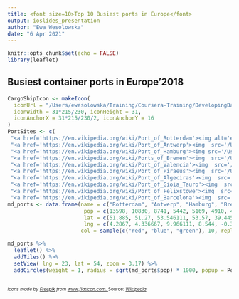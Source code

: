 ```yaml
---
title: <font size=10>Top 10 Busiest ports in Europe</font>
output: ioslides_presentation
author: "Ewa Wesolowska"
date: "6 Apr 2021"
---
```


```r
knitr::opts_chunk$set(echo = FALSE)
library(leaflet)
```
## Busiest container ports in Europe'2018 
```r
CargoShipIcon <- makeIcon(
  iconUrl = "/Users/ewesolowska/Training/Coursera-Training/DevelopingDataProducts/R-Presentations/noun_Cargo Ship_334713.png",
  iconWidth = 31*215/230, iconHeight = 31,
  iconAnchorX = 31*215/230/2, iconAnchorY = 16
)
PortSites <- c(
 "<a href='https://en.wikipedia.org/wiki/Port_of_Rotterdam'><img alt='eva' src='/Users/ewesolowska/Training/Coursera-Training/DevelopingDataProducts/R-Presentations/netherlands.png' width=15 height=20>Port Of Rotterdam</a>",
 "<a href='https://en.wikipedia.org/wiki/Port_of_Antwerp'><img  src='/Users/ewesolowska/Training/Coursera-Training/DevelopingDataProducts/R-Presentations/belgium.png' width=15 height=20>Port Of Antwerp</a>",
 "<a href='https://en.wikipedia.org/wiki/Port_of_Hamburg'><img src='/Users/ewesolowska/Training/Coursera-Training/DevelopingDataProducts/R-Presentations/germany.png' width=15 height=20>Port Of Hamburg</a>",
 "<a href='https://en.wikipedia.org/wiki/Ports_of_Bremen'><img  src='/Users/ewesolowska/Training/Coursera-Training/DevelopingDataProducts/R-Presentations/germany.png' width=15 height=20>Port Of Bremen</a>",
 "<a href='https://en.wikipedia.org/wiki/Port_of_Valencia'><img  src='/Users/ewesolowska/Training/Coursera-Training/DevelopingDataProducts/R-Presentations/spain.png' width=15 height=20>Port Of Valencia</a>",
 "<a href='https://en.wikipedia.org/wiki/Port_of_Piraeus'><img  src='/Users/ewesolowska/Training/Coursera-Training/DevelopingDataProducts/R-Presentations/greece.png' width=15 height=20>Port Of Piraeus</a>",
 "<a href='https://en.wikipedia.org/wiki/Port_of_Algeciras'><img  src='/Users/ewesolowska/Training/Coursera-Training/DevelopingDataProducts/R-Presentations/spain.png' width=15 height=20>Port Of Algeciras</a>",
 "<a href='https://en.wikipedia.org/wiki/Port_of_Gioia_Tauro'><img  src='/Users/ewesolowska/Training/Coursera-Training/DevelopingDataProducts/R-Presentations/italy.png' width=15 height=20>Port Of Gioia Tauro</a>",
 "<a href='https://en.wikipedia.org/wiki/Port_of_Felixstowe'><img  src='/Users/ewesolowska/Training/Coursera-Training/DevelopingDataProducts/R-Presentations/united-kingdom.png' width=15 height=20>Port Of Felixstowe</a>",
 "<a href='https://en.wikipedia.org/wiki/Port_of_Barcelona'><img  src='/Users/ewesolowska/Training/Coursera-Training/DevelopingDataProducts/R-Presentations/spain.png' width=15 height=20>Port Of Barcelona</a>")
md_ports <- data.frame(name = c("Rotterdam", "Antwerp", "Hamburg", "Bremen-Bremerhaven",  "Valencia", "Piraeus", "Algeciras", "Gioia Tauro", "Felixstowe", "Barcelona"),
                        pop = c(13598, 10830, 8741, 5442, 5169, 4910, 4773, 4005, 3781,3442),
                        lat = c(51.885, 51.27, 53.546111, 53.57, 39.4457, 37.941944, 36.136, 38.433333, 51.954171, 41.3375),
                        lng = c(4.2867, 4.336667, 9.966111, 8.544, -0.3199, 23.636111, -5.435, 15.9, 1.310158, 2.152222),
                       col = sample(c("red", "blue", "green"), 10, replace = TRUE))

md_ports %>%
  leaflet() %>%
  addTiles() %>%
  setView( lng = 23, lat = 54, zoom = 3.17) %>%
  addCircles(weight = 1, radius = sqrt(md_ports$pop) * 1000, popup = PortSites, color = "red")
  
```
<I><font size=1>Icons made by <a href="https://www.freepik.com" title="Freepik">Freepik</a> from <a href="https://www.flaticon.com/" title="Flaticon">www.flaticon.com. </a></I></font>
 <font size=1> Source: <a href="https://en.wikipedia.org/wiki/List_of_busiest_ports_in_Europe"><I>Wikipedia</I></font></a>

